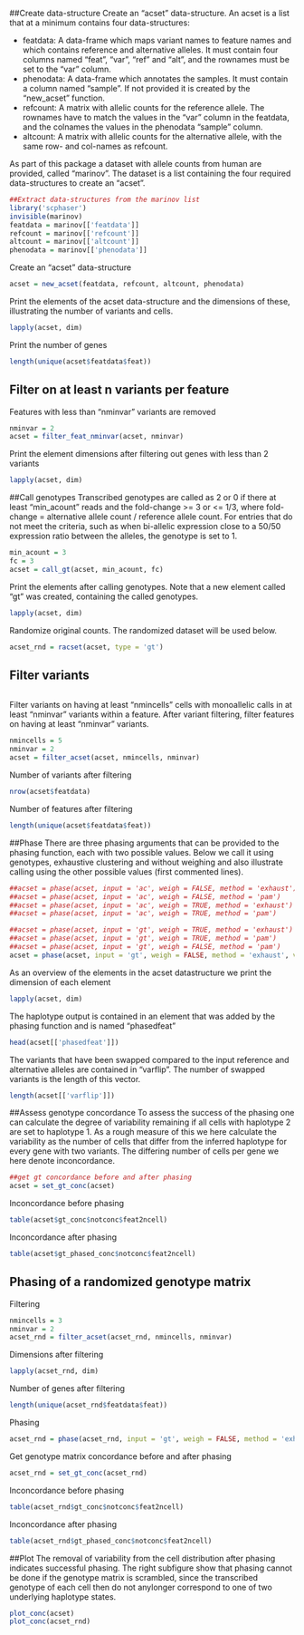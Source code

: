 ##Create data-structure
Create an "acset" data-structure. An acset is a list that at a minimum contains four data-structures:

- featdata: A data-frame which maps variant names to feature names and which contains reference and alternative alleles. It must contain four columns named "feat", "var", "ref" and "alt", and the rownames must be set to the "var" column.
- phenodata: A data-frame which annotates the samples. It must contain a column named "sample". If not provided it is created by the "new_acset" function.
- refcount: A matrix with allelic counts for the reference allele. The rownames have to match the values in the "var" column in the featdata, and the colnames the values in the phenodata "sample" column.
- altcount: A matrix with allelic counts for the alternative allele, with the same row- and col-names as refcount.

As part of this package a dataset with allele counts from human are provided, called "marinov". The dataset is a list containing the four required data-structures to create an "acset".

```r
##Extract data-structures from the marinov list
library('scphaser')
invisible(marinov)
featdata = marinov[['featdata']]
refcount = marinov[['refcount']]
altcount = marinov[['altcount']]
phenodata = marinov[['phenodata']]
```

Create an "acset" data-structure

```r
acset = new_acset(featdata, refcount, altcount, phenodata)
```

Print the elements of the acset data-structure and the dimensions of these, illustrating the number of variants and cells.

```r
lapply(acset, dim)
```

Print the number of genes

```r
length(unique(acset$featdata$feat))
```

## Filter on at least n variants per feature
Features with less than "nminvar" variants are removed

```r
nminvar = 2
acset = filter_feat_nminvar(acset, nminvar)
```

Print the element dimensions after filtering out genes with less than 2 variants

```r
lapply(acset, dim)
```

##Call genotypes
Transcribed genotypes are called as 2 or 0 if there at least "min_acount" reads and the fold-change >= 3 or <= 1/3, where fold-change = alternative allele count / reference allele count. For entries that do not meet the criteria, such as when bi-allelic expression close to a 50/50 expression ratio between the alleles, the genotype is set to 1.

```r
min_acount = 3
fc = 3
acset = call_gt(acset, min_acount, fc)
```

Print the elements after calling genotypes. Note that a new element called "gt" was created, containing the called genotypes.

```r
lapply(acset, dim)
```

Randomize original counts. The randomized dataset will be used below.

```r
acset_rnd = racset(acset, type = 'gt')
```

## Filter variants

```r
```

Filter variants on having at least "nmincells" cells with monoallelic calls in at least "nminvar" variants within a feature. After variant filtering, filter features on having at least "nminvar" variants.

```r
nmincells = 5
nminvar = 2
acset = filter_acset(acset, nmincells, nminvar)
```

Number of variants after filtering

```r
nrow(acset$featdata)
```

Number of features after filtering

```r
length(unique(acset$featdata$feat))
```

##Phase
There are three phasing arguments that can be provided to the phasing function, each with two possible values. Below we call it using genotypes, exhaustive clustering and without weighing and also illustrate calling using the other possible values (first commented lines).

```r
##acset = phase(acset, input = 'ac', weigh = FALSE, method = 'exhaust')
##acset = phase(acset, input = 'ac', weigh = FALSE, method = 'pam')
##acset = phase(acset, input = 'ac', weigh = TRUE, method = 'exhaust')
##acset = phase(acset, input = 'ac', weigh = TRUE, method = 'pam')

##acset = phase(acset, input = 'gt', weigh = TRUE, method = 'exhaust')
##acset = phase(acset, input = 'gt', weigh = TRUE, method = 'pam')
##acset = phase(acset, input = 'gt', weigh = FALSE, method = 'pam')
acset = phase(acset, input = 'gt', weigh = FALSE, method = 'exhaust', verbosity = 0)
```

As an overview of the elements in the acset datastructure we print the dimension of each element

```r
lapply(acset, dim)
```

The haplotype output is contained in an element that was added by the phasing function and is named "phasedfeat"

```r
head(acset[['phasedfeat']])
```

The variants that have been swapped compared to the input reference and alternative alleles are contained in "varflip". The number of swapped variants is the length of this vector.

```r
length(acset[['varflip']])
```

##Assess genotype concordance
To assess the success of the phasing one can calculate the degree of variability remaining if all cells with haplotype 2 are set to haplotype 1. As a rough measure of this we here calculate the variability as the number of cells that differ from the inferred haplotype for every gene with two variants. The differing number of cells per gene we here denote inconcordance.

```r
##get gt concordance before and after phasing
acset = set_gt_conc(acset)
```

Inconcordance before phasing

```r
table(acset$gt_conc$notconc$feat2ncell)
```

Inconcordance after phasing

```r
table(acset$gt_phased_conc$notconc$feat2ncell)
```

## Phasing of a randomized genotype matrix
Filtering

```r
nmincells = 3
nminvar = 2
acset_rnd = filter_acset(acset_rnd, nmincells, nminvar)
```

Dimensions after filtering

```r
lapply(acset_rnd, dim)
```

Number of genes after filtering

```r
length(unique(acset_rnd$featdata$feat))
```

Phasing

```r
acset_rnd = phase(acset_rnd, input = 'gt', weigh = FALSE, method = 'exhaust', verbosity = 0)
```

Get genotype matrix concordance before and after phasing

```r
acset_rnd = set_gt_conc(acset_rnd)    
```

Inconcordance before phasing

```r
table(acset_rnd$gt_conc$notconc$feat2ncell)
```

Inconcordance after phasing

```r
table(acset_rnd$gt_phased_conc$notconc$feat2ncell)
```

##Plot
The removal of variability from the cell distribution after phasing indicates successful phasing. The right subfigure show that phasing cannot be done if the genotype matrix is scrambled, since the transcribed genotype of each cell then do not anylonger correspond to one of two underlying haplotype states.

```r
plot_conc(acset)
plot_conc(acset_rnd)
```

